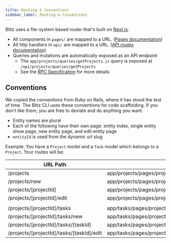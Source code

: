 ```yaml
---
title: Routing & Conventions
sidebar_label: Routing & Conventions
---
```


Blitz uses a file-system based router that's built on [Next.js](https://nextjs.org/docs/routing/introduction).

- All components in `pages/` are mapped to a URL. ([Pages documentation](./pages))
- All http handlers in `api/` are mapped to a URL. ([API routes documentation](./api-routes.mdx))
- Queries and mutations are automatically exposed as an API endpoint
  - The `app/projects/queries/getProjects.js` query is exposed at `/api/projects/queries/getProjects`
  - See the [RPC Specification](./rpc-specification) for more details

## Conventions

We copied the conventions from Ruby on Rails, where it has stood the test of time. The Blitz CLI uses these conventions for code scaffolding. If you don't like them, you are free to deviate and do anything you want.

- Entity names are plural
- Each of the following have their own page: entity index, single entity show page, new entity page, and edit entity page
- `entityId` is used from the dynamic url slug

Example: You have a `Project` model and a `Task` model which belongs to a `Project`. Your routes will be:

| URL Path                                  | File                                                        |
| ----------------------------------------- | ----------------------------------------------------------- |
| /projects                                 | app/projects/pages/projects/index.js                        |
| /projects/new                             | app/projects/pages/projects/new.js                          |
| /projects/[projectId]                     | app/projects/pages/projects/[projectId].js                  |
| /projects/[projectId]/edit                | app/projects/pages/projects/[projectId]/edit.js             |
|                                           |                                                             |
| /projects/[projectId]/tasks               | app/tasks/pages/projects/[projectId]/tasks/index.js         |
| /projects/[projectId]/tasks/new           | app/tasks/pages/projects/[projectId]/tasks/new.js           |
| /projects/[projectId]/tasks/[taskId]      | app/tasks/pages/projects/[projectId]/tasks/[taskId].js      |
| /projects/[projectId]/tasks/[taskId]/edit | app/tasks/pages/projects/[projectId]/tasks/[taskId]/edit.js |
